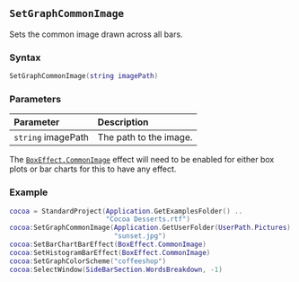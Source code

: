 ::: {.minipage data-latex="{\textwidth}"}
## `SetGraphCommonImage`

Sets the common image\index{images!bar backgrounds} drawn across all bars.

### Syntax {-}

``` .lua
SetGraphCommonImage(string imagePath)
```

### Parameters {-}

**Parameter** | **Description**
| :-- | :-- |
| `string` imagePath | The path to the image. |

::: {.callout-note}
The [`BoxEffect.CommonImage`](#boxeffect) effect will need to be enabled for either box plots or bar charts for this to have any effect.
:::

### Example {-}

``` .lua
cocoa = StandardProject(Application.GetExamplesFolder() ..
                        "Cocoa Desserts.rtf")
cocoa:SetGraphCommonImage(Application.GetUserFolder(UserPath.Pictures) ..
                          "sunset.jpg")
cocoa:SetBarChartBarEffect(BoxEffect.CommonImage)
cocoa:SetHistogramBarEffect(BoxEffect.CommonImage)
cocoa:SetGraphColorScheme("coffeeshop")
cocoa:SelectWindow(SideBarSection.WordsBreakdown, -1)
```
:::
